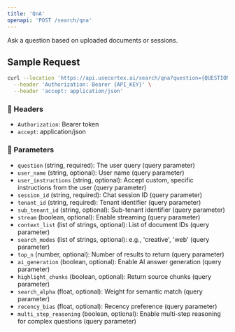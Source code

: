 ```yaml
---
title: 'QnA'
openapi: 'POST /search/qna'
---
```


Ask a question based on uploaded documents or sessions.

## Sample Request

```bash
curl --location 'https://api.usecortex.ai/search/qna?question={QUESTION}&session_id={SESSION_ID}&tenant_id={TENANT_ID}&sub_tenant_id={SUB_TENANT_ID}&stream={STREAM}&context_list={CONTEXT_LIST}&search_modes={SEARCH_MODES}&top_n={TOP_N}&ai_generation={AI_GENERATION}&highlight_chunks={HIGHLIGHT_CHUNKS}&search_alpha={SEARCH_ALPHA}&recency_bias={RECENCY_BIAS}&multi_step_reasoning={MULTI_STEP_REASONING}&user_name={USER_NAME}&user_instructions={USER_INSTRUCTIONS}' \
  --header 'Authorization: Bearer {API_KEY}' \
  --header 'accept: application/json'
```

### 🔐 Headers
- `Authorization`: Bearer token
- `accept`: application/json

### 🧾 Parameters
- `question` (string, required): The user query (query parameter)
- `user_name` (string, optional): User name (query parameter)
- `user_instructions` (string, optional): Accept custom, specific instructions from the user (query parameter)
- `session_id` (string, required): Chat session ID (query parameter)
- `tenant_id` (string, required): Tenant identifier (query parameter)
- `sub_tenant_id` (string, optional): Sub-tenant identifier (query parameter)
- `stream` (boolean, optional): Enable streaming (query parameter)
- `context_list` (list of strings, optional): List of document IDs (query parameter)
- `search_modes` (list of strings, optional): e.g., 'creative', 'web' (query parameter)
- `top_n` (number, optional): Number of results to return (query parameter)
- `ai_generation` (boolean, optional): Enable AI answer generation (query parameter)
- `highlight_chunks` (boolean, optional): Return source chunks (query parameter)
- `search_alpha` (float, optional): Weight for semantic match (query parameter)
- `recency_bias` (float, optional): Recency preference (query parameter)
- `multi_step_reasoning` (boolean, optional): Enable multi-step reasoning for complex questions (query parameter)
